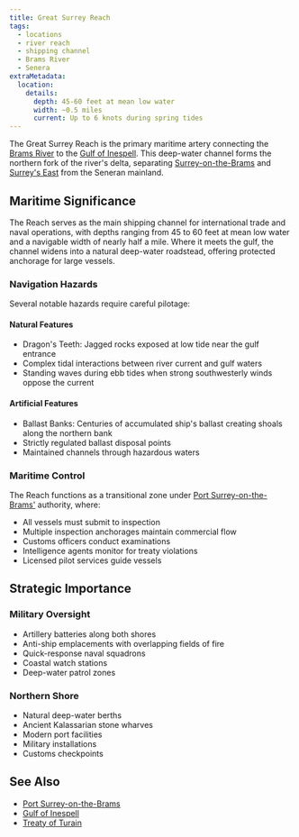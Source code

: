 ```yaml
---
title: Great Surrey Reach
tags:
  - locations
  - river reach
  - shipping channel
  - Brams River
  - Senera
extraMetadata:
  location:
    details:
      depth: 45-60 feet at mean low water
      width: ~0.5 miles
      current: Up to 6 knots during spring tides
---
```



The Great Surrey Reach is the primary maritime artery connecting the
[Brams River](./brams-river.mdx) to the
[Gulf of Inespell](./gulf-of-inespell.mdx). This deep-water channel
forms the northern fork of the river's delta, separating
[Surrey-on-the-Brams](./surrey-on-the-brams.mdx) and
[Surrey's East](./surreys-east.mdx) from the Seneran mainland.

## Maritime Significance

The Reach serves as the main shipping channel for international trade and naval
operations, with depths ranging from 45 to 60 feet at mean low water and a
navigable width of nearly half a mile. Where it meets the gulf, the channel
widens into a natural deep-water roadstead, offering protected anchorage for
large vessels.

### Navigation Hazards

Several notable hazards require careful pilotage:

#### Natural Features

- Dragon's Teeth: Jagged rocks exposed at low tide near the gulf entrance
- Complex tidal interactions between river current and gulf waters
- Standing waves during ebb tides when strong southwesterly winds oppose the
  current

#### Artificial Features

- Ballast Banks: Centuries of accumulated ship's ballast creating shoals along
  the northern bank
- Strictly regulated ballast disposal points
- Maintained channels through hazardous waters

### Maritime Control

The Reach functions as a transitional zone under
[Port Surrey-on-the-Brams'](./port-surrey-on-the-brams.mdx) authority,
where:

- All vessels must submit to inspection
- Multiple inspection anchorages maintain commercial flow
- Customs officers conduct examinations
- Intelligence agents monitor for treaty violations
- Licensed pilot services guide vessels

## Strategic Importance

### Military Oversight

- Artillery batteries along both shores
- Anti-ship emplacements with overlapping fields of fire
- Quick-response naval squadrons
- Coastal watch stations
- Deep-water patrol zones

### Northern Shore

- Natural deep-water berths
- Ancient Kalassarian stone wharves
- Modern port facilities
- Military installations
- Customs checkpoints

## See Also

- [Port Surrey-on-the-Brams](./port-surrey-on-the-brams.mdx)
- [Gulf of Inespell](./gulf-of-inespell.mdx)
- [Treaty of Turain](../events/treaty-of-turain.mdx)
